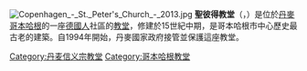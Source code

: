 {{multiple issues|
{{unreferenced|time=2015-01-17T04:40:58+00:00}}
{{Expand language|1=en|time=2022-05-24T07:59:23+00:00}}
}}
{{coord|55|40|48|N|12|34|14|E|display=title}}
[[File:Copenhagen_-_St._Peter's_Church_-_2013.jpg|thumb]]
'''聖彼得教堂'''（{{lang-da|St. Petri Kirke}}，{{lang-de|St.-Petri-Kirche}}）是位於[[丹麥|丹麥]][[哥本哈根|哥本哈根]]的一座[[德國人|德國人]]社區的[[教堂|教堂]]，修建於15世紀中期，是哥本哈根市中心歷史最古老的建築。自1994年開始，丹麥國家政府接管並保護這座教堂。

{{commons category|Sankt Petri Kirke}}

[[Category:丹麦信义宗教堂|Category:丹麦信义宗教堂]]
[[Category:哥本哈根教堂|Category:哥本哈根教堂]]